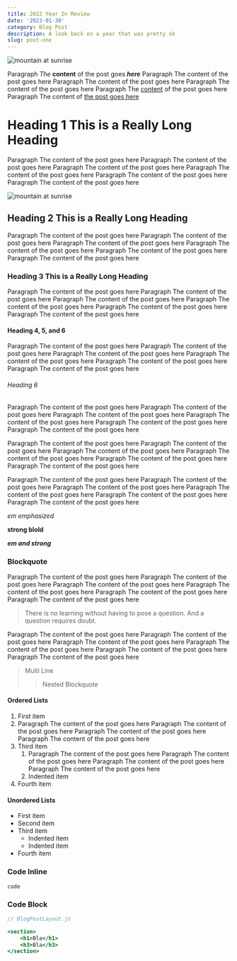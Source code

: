 ```yaml
---
title: 2022 Year In Review
date: '2023-01-30'
category: Blog Post
description: A look back on a year that was pretty ok
slug: post-one
---
```

<Image
    src={firstimage}
    alt="mountain at sunrise"
/>

Paragraph *The* **content** of the post goes ***here*** Paragraph The content of the post goes here Paragraph The content of the post goes here Paragraph The content of the post goes here
Paragraph The [content](http://marcopacifico.com) of the post goes here
Paragraph The content of [the post goes here](https://www.capsule.com/)

# Heading 1 This is a Really Long Heading
Paragraph The content of the post goes here Paragraph The content of the post goes here Paragraph The content of the post goes here Paragraph The content of the post goes here
Paragraph The content of the post goes here
Paragraph The content of the post goes here

<Image
    src={firstimage}
    alt="mountain at sunrise"
/>

## Heading 2 This is a Really Long Heading
Paragraph The content of the post goes here Paragraph The content of the post goes here Paragraph The content of the post goes here Paragraph The content of the post goes here
Paragraph The content of the post goes here
Paragraph The content of the post goes here

### Heading 3 This is a Really Long Heading
Paragraph The content of the post goes here Paragraph The content of the post goes here Paragraph The content of the post goes here Paragraph The content of the post goes here
Paragraph The content of the post goes here
Paragraph The content of the post goes here

#### Heading 4, 5, and 6
Paragraph The content of the post goes here Paragraph The content of the post goes here Paragraph The content of the post goes here Paragraph The content of the post goes here
Paragraph The content of the post goes here
Paragraph The content of the post goes here

###### Heading 6
Paragraph The content of the post goes here Paragraph The content of the post goes here Paragraph The content of the post goes here Paragraph The content of the post goes here
Paragraph The content of the post goes here
Paragraph The content of the post goes here

Paragraph The content of the post goes here Paragraph The content of the post goes here Paragraph The content of the post goes here Paragraph The content of the post goes here
Paragraph The content of the post goes here
Paragraph The content of the post goes here

Paragraph The content of the post goes here Paragraph The content of the post goes here Paragraph The content of the post goes here Paragraph The content of the post goes here
Paragraph The content of the post goes here
Paragraph The content of the post goes here

*em emphasized*

**strong blold**

***em and strong***

### Blockquote

Paragraph The content of the post goes here Paragraph The content of the post goes here Paragraph The content of the post goes here Paragraph The content of the post goes here
Paragraph The content of the post goes here
Paragraph The content of the post goes here

>There is no learning without having to pose a question. And a question requires doubt. 

Paragraph The content of the post goes here Paragraph The content of the post goes here Paragraph The content of the post goes here Paragraph The content of the post goes here
Paragraph The content of the post goes here
Paragraph The content of the post goes here

> Multi
> Line
>> Nested Blockquote

#### Ordered Lists
1. First item
2. Paragraph The content of the post goes here Paragraph The content of the post goes here Paragraph The content of the post goes here Paragraph The content of the post goes here
3. Third item
    1. Paragraph The content of the post goes here Paragraph The content of the post goes here Paragraph The content of the post goes here Paragraph The content of the post goes here
    2. Indented item
4. Fourth item

#### Unordered Lists
- First item
- Second item
- Third item
    - Indented item
    - Indented item
- Fourth item

### Code Inline

`code`

### Code Block

```jsx
// BlogPostLayout.js

<section>
    <h1>Bla</h1>
    <h3>Bla</h3>
</section>
```
